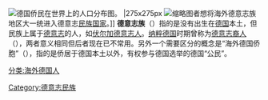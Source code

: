 {{Unreferenced|time=2014-01-08T15:06:16+00:00}}
[[File:German people around the world.svg|thumb|德国侨民在世界上的人口分布图。<br>
{{Legend|#000000|{{flag|Germany}}}}
{{Legend|#770000|+ 10,000,000}}
{{Legend|#bc0000|+ 1,000,000}}
{{Legend|#ff4848|+ 100,000}}
{{Legend|#ffb0b0|+ 10,000}}|275x275px]]
[[File:German1910.png|缩略图]]者想将海外德意志族地区大一统进入德意志[[民族国家|民族国家]]。]]
'''德意志族'''（{{lang-de|Deutschstämmige}}）指的是没有出生在[[德国|德国]]本土，但民族上属于[[德意志人|德意志]]的人，如[[伏尔加德意志人|伏尔加德意志人]]。[[纳粹德国|纳粹德国]]时期曾称为[[德意志裔人|德意志裔人]]（{{lang|de|Volksdeutsche}}），两者意义相同但后者现在已不常用。另外一个需要区分的概念是“海外德国侨胞”（{{lang|de|Auslandsdeutsche}}），指的是侨居于德国本土以外，有权参与德国选举的德国“公民”。

[[分类:海外德国人|分类:海外德国人]]
[[Category:德意志民族|Category:德意志民族]]
